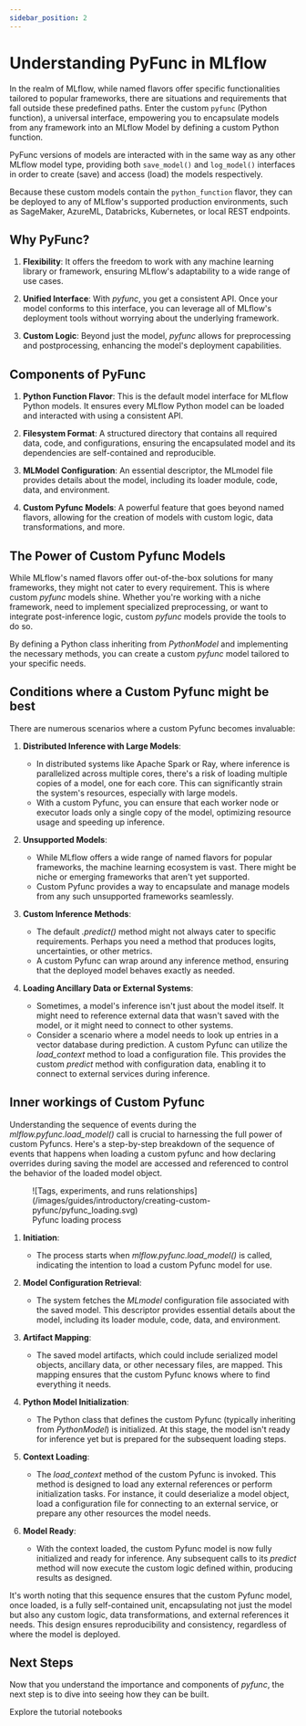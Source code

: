 ```yaml
---
sidebar_position: 2
---
```



# Understanding PyFunc in MLflow

In the realm of MLflow, while named flavors offer specific functionalities tailored to popular frameworks, there are situations and
requirements that fall outside these predefined paths. Enter the custom <APILink fn="mlflow.pyfunc">`pyfunc`</APILink> (Python function), a universal interface, empowering you to
encapsulate models from any framework into an MLflow Model by defining a custom Python function.

PyFunc versions of models are interacted with in the same way as any other MLflow model type, providing both <APILink fn="mlflow.pyfunc.save_model">`save_model()`</APILink>
and <APILink fn="mlflow.pyfunc.log_model">`log_model()`</APILink> interfaces in order to create (save) and access (load) the models respectively.

Because these custom models contain the `python_function` flavor, they can be deployed
to any of MLflow's supported production environments, such as SageMaker, AzureML, Databricks, Kubernetes, or local REST endpoints.

## Why PyFunc?

1. **Flexibility**: It offers the freedom to work with any machine learning library or framework, ensuring MLflow's adaptability to a wide range of use cases.

2. **Unified Interface**: With _pyfunc_, you get a consistent API. Once your model conforms to this interface, you can leverage all of MLflow's deployment tools without worrying about the underlying framework.

3. **Custom Logic**: Beyond just the model, _pyfunc_ allows for preprocessing and postprocessing, enhancing the model's deployment capabilities.

## Components of PyFunc

1. **Python Function Flavor**:
   This is the default model interface for MLflow Python models. It ensures every MLflow Python model can be loaded and interacted with using a consistent API.

2. **Filesystem Format**:
   A structured directory that contains all required data, code, and configurations, ensuring the encapsulated model and its dependencies are self-contained and reproducible.

3. **MLModel Configuration**:
   An essential descriptor, the MLmodel file provides details about the model, including its loader module, code, data, and environment.

4. **Custom Pyfunc Models**:
   A powerful feature that goes beyond named flavors, allowing for the creation of models with custom logic, data transformations, and more.

## The Power of Custom Pyfunc Models

While MLflow's named flavors offer out-of-the-box solutions for many frameworks, they might not cater to every requirement.
This is where custom _pyfunc_ models shine. Whether you're working with a niche framework, need to implement specialized preprocessing,
or want to integrate post-inference logic, custom _pyfunc_ models provide the tools to do so.

By defining a Python class inheriting from _PythonModel_ and implementing the necessary methods, you can create a custom _pyfunc_ model
tailored to your specific needs.

## Conditions where a Custom Pyfunc might be best

There are numerous scenarios where a custom Pyfunc becomes invaluable:

1. **Distributed Inference with Large Models**:

   - In distributed systems like Apache Spark or Ray, where inference is parallelized across multiple cores, there's a risk of loading multiple copies of a model, one for each core. This can significantly strain the system's resources, especially with large models.
   - With a custom Pyfunc, you can ensure that each worker node or executor loads only a single copy of the model, optimizing resource usage and speeding up inference.

2. **Unsupported Models**:

   - While MLflow offers a wide range of named flavors for popular frameworks, the machine learning ecosystem is vast. There might be niche or emerging frameworks that aren't yet supported.
   - Custom Pyfunc provides a way to encapsulate and manage models from any such unsupported frameworks seamlessly.

3. **Custom Inference Methods**:

   - The default _.predict()_ method might not always cater to specific requirements. Perhaps you need a method that produces logits, uncertainties, or other metrics.
   - A custom Pyfunc can wrap around any inference method, ensuring that the deployed model behaves exactly as needed.

4. **Loading Ancillary Data or External Systems**:

   - Sometimes, a model's inference isn't just about the model itself. It might need to reference external data that wasn't saved with the model, or it might need to connect to other systems.
   - Consider a scenario where a model needs to look up entries in a vector database during prediction. A custom Pyfunc can utilize the _load_context_ method to load a configuration file. This provides the custom _predict_ method with configuration data, enabling it to connect to external services during inference.

## Inner workings of Custom Pyfunc

Understanding the sequence of events during the _mlflow.pyfunc.load_model()_ call is crucial to harnessing the full power of custom Pyfuncs.
Here's a step-by-step breakdown of the sequence of events that happens when loading a custom pyfunc and how declaring overrides during saving the model
are accessed and referenced to control the behavior of the loaded model object.

<figure class="center-div" style={{ width: 1024, maxWidth: "100%", textAlign: "center" }}>
  ![Tags, experiments, and runs
  relationships](/images/guides/introductory/creating-custom-pyfunc/pyfunc_loading.svg)
  <figcaption>Pyfunc loading process</figcaption>
</figure>

1. **Initiation**:

   - The process starts when _mlflow.pyfunc.load_model()_ is called, indicating the intention to load a custom Pyfunc model for use.

2. **Model Configuration Retrieval**:

   - The system fetches the _MLmodel_ configuration file associated with the saved model. This descriptor provides essential details about the model, including its loader module, code, data, and environment.

3. **Artifact Mapping**:

   - The saved model artifacts, which could include serialized model objects, ancillary data, or other necessary files, are mapped. This mapping ensures that the custom Pyfunc knows where to find everything it needs.

4. **Python Model Initialization**:

   - The Python class that defines the custom Pyfunc (typically inheriting from _PythonModel_) is initialized. At this stage, the model isn't ready for inference yet but is prepared for the subsequent loading steps.

5. **Context Loading**:

   - The _load_context_ method of the custom Pyfunc is invoked. This method is designed to load any external references or perform initialization tasks. For instance, it could deserialize a model object, load a configuration file for connecting to an external service, or prepare any other resources the model needs.

6. **Model Ready**:

   - With the context loaded, the custom Pyfunc model is now fully initialized and ready for inference. Any subsequent calls to its _predict_ method will now execute the custom logic defined within, producing results as designed.

It's worth noting that this sequence ensures that the custom Pyfunc model, once loaded, is a fully self-contained unit, encapsulating not just the model but also any custom logic, data transformations, and external references it needs. This design ensures reproducibility and consistency, regardless of where the model is deployed.

## Next Steps

Now that you understand the importance and components of _pyfunc_, the next step is to dive into seeing how they can be built.

<Link className="button button--primary" to="../notebooks">
  <span>Explore the tutorial notebooks</span>
</Link>
